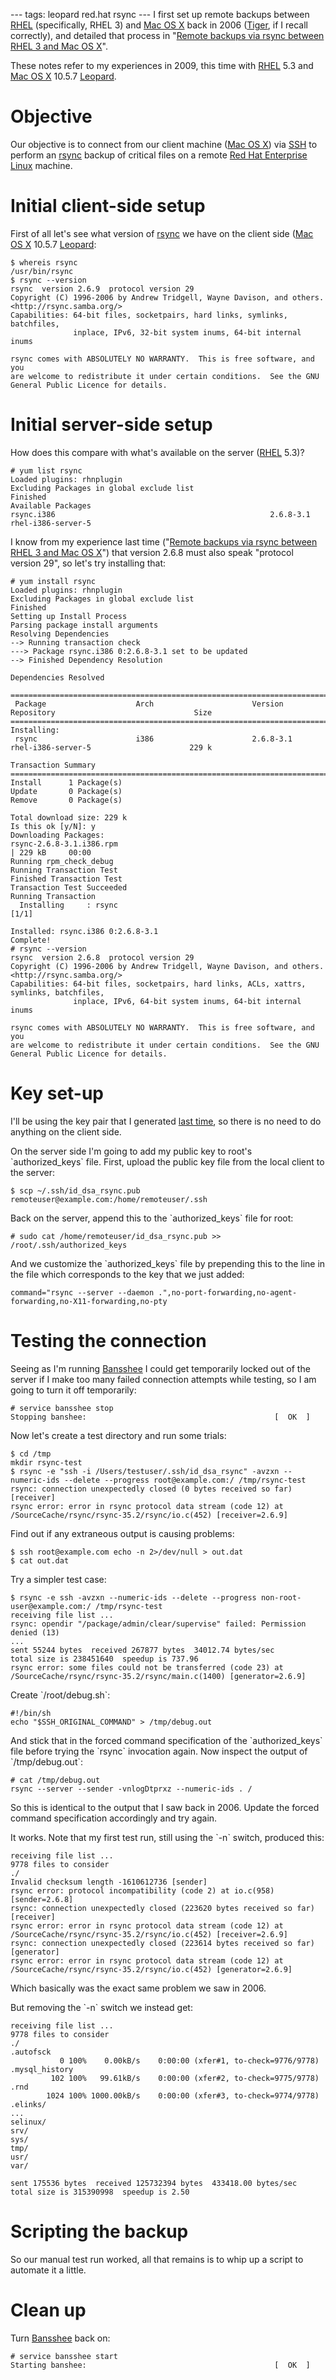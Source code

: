 ---
tags: leopard red.hat rsync
---
I first set up remote backups between [[RHEL]] (specifically, RHEL 3) and [[Mac OS X]] back in 2006 ([[Tiger]], if I recall correctly), and detailed that process in "[[Remote backups via rsync between RHEL 3 and Mac OS X]]".

These notes refer to my experiences in 2009, this time with [[RHEL]] 5.3 and [[Mac OS X]] 10.5.7 [[Leopard]].

= Objective =

Our objective is to connect from our client machine ([[Mac OS X]]) via [[SSH]] to perform an [[rsync]] backup of critical files on a remote [[Red Hat Enterprise Linux]] machine.

= Initial client-side setup =

First of all let's see what version of [[rsync]] we have on the client side ([[Mac OS X]] 10.5.7 [[Leopard]]:

<pre lang="shell">$ whereis rsync
/usr/bin/rsync
$ rsync --version
rsync  version 2.6.9  protocol version 29
Copyright (C) 1996-2006 by Andrew Tridgell, Wayne Davison, and others.
<http://rsync.samba.org/>
Capabilities: 64-bit files, socketpairs, hard links, symlinks, batchfiles,
              inplace, IPv6, 32-bit system inums, 64-bit internal inums

rsync comes with ABSOLUTELY NO WARRANTY.  This is free software, and you
are welcome to redistribute it under certain conditions.  See the GNU
General Public Licence for details.</pre>

= Initial server-side setup =

How does this compare with what's available on the server ([[RHEL]] 5.3)?

<pre lang="shell"># yum list rsync
Loaded plugins: rhnplugin
Excluding Packages in global exclude list
Finished
Available Packages
rsync.i386                                                2.6.8-3.1                                                rhel-i386-server-5</pre>

I know from my experience last time ("[[Remote backups via rsync between RHEL 3 and Mac OS X]]") that version 2.6.8 must also speak "protocol version 29", so let's try installing that:

<pre lang="shell"># yum install rsync
Loaded plugins: rhnplugin
Excluding Packages in global exclude list
Finished
Setting up Install Process
Parsing package install arguments
Resolving Dependencies
--> Running transaction check
---> Package rsync.i386 0:2.6.8-3.1 set to be updated
--> Finished Dependency Resolution

Dependencies Resolved

=====================================================================================================================================
 Package                    Arch                      Version                          Repository                               Size
=====================================================================================================================================
Installing:
 rsync                      i386                      2.6.8-3.1                        rhel-i386-server-5                      229 k

Transaction Summary
=====================================================================================================================================
Install      1 Package(s)         
Update       0 Package(s)         
Remove       0 Package(s)         

Total download size: 229 k
Is this ok [y/N]: y
Downloading Packages:
rsync-2.6.8-3.1.i386.rpm                                                                                      | 229 kB     00:00     
Running rpm_check_debug
Running Transaction Test
Finished Transaction Test
Transaction Test Succeeded
Running Transaction
  Installing     : rsync                                             [1/1] 

Installed: rsync.i386 0:2.6.8-3.1
Complete!
# rsync --version
rsync  version 2.6.8  protocol version 29
Copyright (C) 1996-2006 by Andrew Tridgell, Wayne Davison, and others.
<http://rsync.samba.org/>
Capabilities: 64-bit files, socketpairs, hard links, ACLs, xattrs, symlinks, batchfiles,
              inplace, IPv6, 64-bit system inums, 64-bit internal inums

rsync comes with ABSOLUTELY NO WARRANTY.  This is free software, and you
are welcome to redistribute it under certain conditions.  See the GNU
General Public Licence for details.</pre>

= Key set-up =

I'll be using the key pair that I generated [[Remote backups via rsync between RHEL 3 and Mac OS X|last time]], so there is no need to do anything on the client side.

On the server side I'm going to add my public key to root's `authorized_keys` file. First, upload the public key file from the local client to the server:

<pre lang="shell">$ scp ~/.ssh/id_dsa_rsync.pub remoteuser@example.com:/home/remoteuser/.ssh</pre>

Back on the server, append this to the `authorized_keys` file for root:

<pre lang="shell"># sudo cat /home/remoteuser/id_dsa_rsync.pub >> /root/.ssh/authorized_keys</pre>

And we customize the `authorized_keys` file by prepending this to the line in the file which corresponds to the key that we just added:

<pre>command="rsync --server --daemon .",no-port-forwarding,no-agent-forwarding,no-X11-forwarding,no-pty</pre>

= Testing the connection =

Seeing as I'm running [[Bansshee]] I could get temporarily locked out of the server if I make too many failed connection attempts while testing, so I am going to turn it off temporarily:

<pre lang="shell"># service bansshee stop
Stopping banshee:                                          [  OK  ]</pre>

Now let's create a test directory and run some trials:

<pre lang="shell">$ cd /tmp
mkdir rsync-test
$ rsync -e "ssh -i /Users/testuser/.ssh/id_dsa_rsync" -avzxn --numeric-ids --delete --progress root@example.com:/ /tmp/rsync-test
rsync: connection unexpectedly closed (0 bytes received so far) [receiver]
rsync error: error in rsync protocol data stream (code 12) at /SourceCache/rsync/rsync-35.2/rsync/io.c(452) [receiver=2.6.9]</pre>

Find out if any extraneous output is causing problems:

<pre lang="shell">$ ssh root@example.com echo -n 2>/dev/null > out.dat
$ cat out.dat</pre>

Try a simpler test case:

<pre lang="shell">$ rsync -e ssh -avzxn --numeric-ids --delete --progress non-root-user@example.com:/ /tmp/rsync-test
receiving file list ... 
rsync: opendir "/package/admin/clear/supervise" failed: Permission denied (13)
...
sent 55244 bytes  received 267877 bytes  34012.74 bytes/sec
total size is 238451640  speedup is 737.96
rsync error: some files could not be transferred (code 23) at /SourceCache/rsync/rsync-35.2/rsync/main.c(1400) [generator=2.6.9]</pre>

Create `/root/debug.sh`:

<pre>#!/bin/sh
echo "$SSH_ORIGINAL_COMMAND" > /tmp/debug.out</pre>

And stick that in the forced command specification of the `authorized_keys` file before trying the `rsync` invocation again. Now inspect the output of `/tmp/debug.out`:

<pre lang="shell"># cat /tmp/debug.out 
rsync --server --sender -vnlogDtprxz --numeric-ids . /</pre>

So this is identical to the output that I saw back in 2006. Update the forced command specification accordingly and try again.

It works. Note that my first test run, still using the `-n` switch, produced this:

<pre>receiving file list ... 
9778 files to consider
./                  
Invalid checksum length -1610612736 [sender]
rsync error: protocol incompatibility (code 2) at io.c(958) [sender=2.6.8]
rsync: connection unexpectedly closed (223620 bytes received so far) [receiver]
rsync error: error in rsync protocol data stream (code 12) at /SourceCache/rsync/rsync-35.2/rsync/io.c(452) [receiver=2.6.9]
rsync: connection unexpectedly closed (223614 bytes received so far) [generator]
rsync error: error in rsync protocol data stream (code 12) at /SourceCache/rsync/rsync-35.2/rsync/io.c(452) [generator=2.6.9]</pre>

Which basically was the exact same problem we saw in 2006.

But removing the `-n` switch we instead get:

<pre>receiving file list ... 
9778 files to consider
./                  
.autofsck
           0 100%    0.00kB/s    0:00:00 (xfer#1, to-check=9776/9778)
.mysql_history
         102 100%   99.61kB/s    0:00:00 (xfer#2, to-check=9775/9778)
.rnd
        1024 100% 1000.00kB/s    0:00:00 (xfer#3, to-check=9774/9778)
.elinks/
...
selinux/
srv/
sys/
tmp/
usr/
var/

sent 175536 bytes  received 125732394 bytes  433418.00 bytes/sec
total size is 315390998  speedup is 2.50</pre>

= Scripting the backup =

So our manual test run worked, all that remains is to whip up a script to automate it a little.

= Clean up =

Turn [[Bansshee]] back on:

<pre lang="shell"># service bansshee start
Starting banshee:                                          [  OK  ]</pre>
